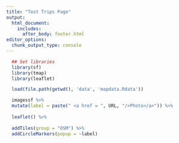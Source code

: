 ```yaml
---
title: "Test Trips Page"
output: 
  html_document:
    includes:
      after_body: footer.html
editor_options: 
  chunk_output_type: console
---
```


```r

  ## Set libraries
  library(sf)
  library(tmap)
  library(leaflet)

  load(file.path(getwd(), 'data', 'mapdata.Rdata'))
```

```r
  imagessf %>% 
  mutate(label = paste(" <a href = ", URL, "/>Photo</a>")) %>% 
 
  leaflet() %>%
  
  addTiles(group = "OSM") %>%
  addCircleMarkers(popup = ~label)
  
```